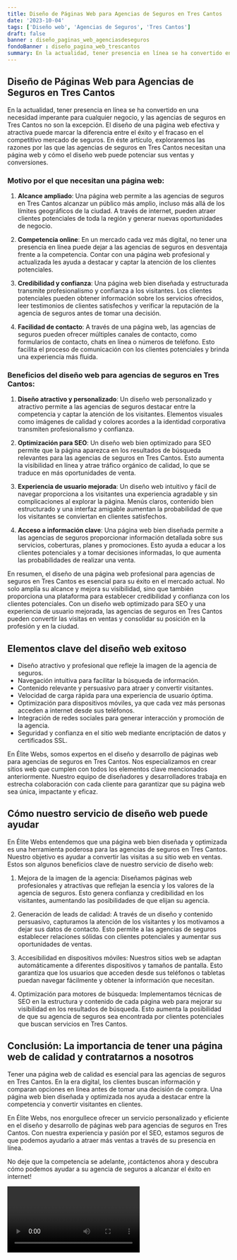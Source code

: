 ```yaml
---
title: Diseño de Páginas Web para Agencias de Seguros en Tres Cantos
date: '2023-10-04'
tags: ['Diseño web', 'Agencias de Seguros', 'Tres Cantos']
draft: false
banner : diseño_paginas_web_agenciasdeseguros
fondoBanner : diseño_pagina_web_trescantos
summary: En la actualidad, tener presencia en línea se ha convertido en una necesidad imperante para cualquier negocio, y las agencias de seguros en Tres Cantos no son la excepción. El diseño de una página web efectiva y atractiva puede marcar la diferencia entre el éxito y el fracaso en el competitivo mercado de seguros. En éste artículo, exploraremos las razones por las que las agencias de seguros en Tres Cantos necesitan una página web y cómo el diseño web puede potenciar sus ventas y conversiones.
---
```


## Diseño de Páginas Web para Agencias de Seguros en Tres Cantos

En la actualidad, tener presencia en línea se ha convertido en una necesidad imperante para cualquier negocio, y las agencias de seguros en Tres Cantos no son la excepción. El diseño de una página web efectiva y atractiva puede marcar la diferencia entre el éxito y el fracaso en el competitivo mercado de seguros. En éste artículo, exploraremos las razones por las que las agencias de seguros en Tres Cantos necesitan una página web y cómo el diseño web puede potenciar sus ventas y conversiones.

### Motivo por el que necesitan una página web:

1. **Alcance ampliado**: Una página web permite a las agencias de seguros en Tres Cantos alcanzar un público más amplio, incluso más allá de los límites geográficos de la ciudad. A través de internet, pueden atraer clientes potenciales de toda la región y generar nuevas oportunidades de negocio.

2. **Competencia online**: En un mercado cada vez más digital, no tener una presencia en línea puede dejar a las agencias de seguros en desventaja frente a la competencia. Contar con una página web profesional y actualizada les ayuda a destacar y captar la atención de los clientes potenciales.

3. **Credibilidad y confianza**: Una página web bien diseñada y estructurada transmite profesionalismo y confianza a los visitantes. Los clientes potenciales pueden obtener información sobre los servicios ofrecidos, leer testimonios de clientes satisfechos y verificar la reputación de la agencia de seguros antes de tomar una decisión.

4. **Facilidad de contacto**: A través de una página web, las agencias de seguros pueden ofrecer múltiples canales de contacto, como formularios de contacto, chats en línea o números de teléfono. Esto facilita el proceso de comunicación con los clientes potenciales y brinda una experiencia más fluida.

### Beneficios del diseño web para agencias de seguros en Tres Cantos:

1. **Diseño atractivo y personalizado**: Un diseño web personalizado y atractivo permite a las agencias de seguros destacar entre la competencia y captar la atención de los visitantes. Elementos visuales como imágenes de calidad y colores acordes a la identidad corporativa transmiten profesionalismo y confianza.

2. **Optimización para SEO**: Un diseño web bien optimizado para SEO permite que la página aparezca en los resultados de búsqueda relevantes para las agencias de seguros en Tres Cantos. Esto aumenta la visibilidad en línea y atrae tráfico orgánico de calidad, lo que se traduce en más oportunidades de venta.

3. **Experiencia de usuario mejorada**: Un diseño web intuitivo y fácil de navegar proporciona a los visitantes una experiencia agradable y sin complicaciones al explorar la página. Menús claros, contenido bien estructurado y una interfaz amigable aumentan la probabilidad de que los visitantes se conviertan en clientes satisfechos.

4. **Acceso a información clave**: Una página web bien diseñada permite a las agencias de seguros proporcionar información detallada sobre sus servicios, coberturas, planes y promociones. Esto ayuda a educar a los clientes potenciales y a tomar decisiones informadas, lo que aumenta las probabilidades de realizar una venta.

En resumen, el diseño de una página web profesional para agencias de seguros en Tres Cantos es esencial para su éxito en el mercado actual. No solo amplía su alcance y mejora su visibilidad, sino que también proporciona una plataforma para establecer credibilidad y confianza con los clientes potenciales. Con un diseño web optimizado para SEO y una experiencia de usuario mejorada, las agencias de seguros en Tres Cantos pueden convertir las visitas en ventas y consolidar su posición en la profesión y en la ciudad.

<GifSeo />

<Cta />

## Elementos clave del diseño web exitoso

- Diseño atractivo y profesional que refleje la imagen de la agencia de seguros.
- Navegación intuitiva para facilitar la búsqueda de información.
- Contenido relevante y persuasivo para atraer y convertir visitantes.
- Velocidad de carga rápida para una experiencia de usuario óptima.
- Optimización para dispositivos móviles, ya que cada vez más personas acceden a internet desde sus teléfonos.
- Integración de redes sociales para generar interacción y promoción de la agencia.
- Seguridad y confianza en el sitio web mediante encriptación de datos y certificados SSL.

En Élite Webs, somos expertos en el diseño y desarrollo de páginas web para agencias de seguros en Tres Cantos. Nos especializamos en crear sitios web que cumplen con todos los elementos clave mencionados anteriormente. Nuestro equipo de diseñadores y desarrolladores trabaja en estrecha colaboración con cada cliente para garantizar que su página web sea única, impactante y eficaz.

## Cómo nuestro servicio de diseño web puede ayudar

En Élite Webs entendemos que una página web bien diseñada y optimizada es una herramienta poderosa para las agencias de seguros en Tres Cantos. Nuestro objetivo es ayudar a convertir las visitas a su sitio web en ventas. Estos son algunos beneficios clave de nuestro servicio de diseño web:

1. Mejora de la imagen de la agencia: Diseñamos páginas web profesionales y atractivas que reflejan la esencia y los valores de la agencia de seguros. Esto genera confianza y credibilidad en los visitantes, aumentando las posibilidades de que elijan su agencia.

2. Generación de leads de calidad: A través de un diseño y contenido persuasivo, capturamos la atención de los visitantes y los motivamos a dejar sus datos de contacto. Esto permite a las agencias de seguros establecer relaciones sólidas con clientes potenciales y aumentar sus oportunidades de ventas.

3. Accesibilidad en dispositivos móviles: Nuestros sitios web se adaptan automáticamente a diferentes dispositivos y tamaños de pantalla. Esto garantiza que los usuarios que acceden desde sus teléfonos o tabletas puedan navegar fácilmente y obtener la información que necesitan.

4. Optimización para motores de búsqueda: Implementamos técnicas de SEO en la estructura y contenido de cada página web para mejorar su visibilidad en los resultados de búsqueda. Esto aumenta la posibilidad de que su agencia de seguros sea encontrada por clientes potenciales que buscan servicios en Tres Cantos.

## Conclusión: La importancia de tener una página web de calidad y contratarnos a nosotros

Tener una página web de calidad es esencial para las agencias de seguros en Tres Cantos. En la era digital, los clientes buscan información y comparan opciones en línea antes de tomar una decisión de compra. Una página web bien diseñada y optimizada nos ayuda a destacar entre la competencia y convertir visitantes en clientes.

En Élite Webs, nos enorgullece ofrecer un servicio personalizado y eficiente en el diseño y desarrollo de páginas web para agencias de seguros en Tres Cantos. Con nuestra experiencia y pasión por el SEO, estamos seguros de que podemos ayudarlo a atraer más ventas a través de su presencia en línea.

No deje que la competencia se adelante, ¡contáctenos ahora y descubra cómo podemos ayudar a su agencia de seguros a alcanzar el éxito en internet!

<Video />

<CtaBot job='Agencias de Seguros' city='Tres Cantos'/>

<Gmaps query='Tres Cantos+españa+maps' />